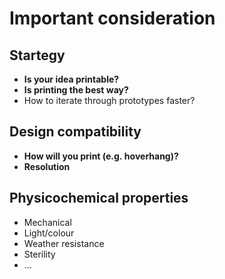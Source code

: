 # Important consideration {-}

## Startegy {-}

* **Is your idea printable?**
* **Is printing the best way?**
* How to iterate through prototypes faster?

## Design compatibility{-}

* **How will you print (e.g. hoverhang)?**
* **Resolution**


## Physicochemical properties {-}
* Mechanical
* Light/colour
* Weather resistance
* Sterility
* ...
